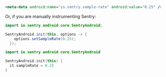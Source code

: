 ```xml
<meta-data android:name="io.sentry.sample-rate" android:value="0.25" />
```

Or, if you are manually instrumenting Sentry:

```java
import io.sentry.android.core.SentryAndroid;

SentryAndroid.init(this, options -> {
    options.setSampleRate(0.25);
  });
```

```kotlin
import io.sentry.android.core.SentryAndroid

SentryAndroid.init(this) {
  it.sampleRate = 0.25
}
```
